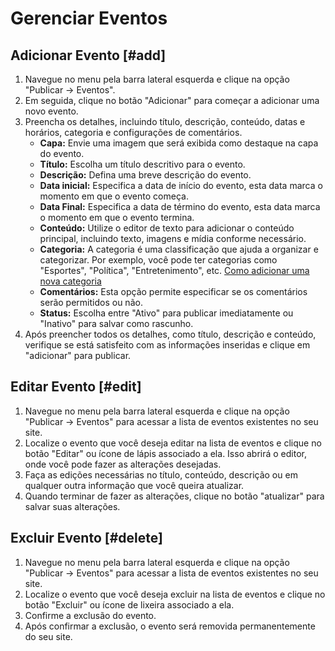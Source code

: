 # Gerenciar Eventos

## Adicionar Evento [#add]
1. Navegue no menu pela barra lateral esquerda e clique na opção "Publicar -> Eventos".
2. Em seguida, clique no botão "Adicionar" para começar a adicionar uma novo evento.
3. Preencha os detalhes, incluindo título, descrição, conteúdo, datas e horários, categoria e configurações de comentários.
    - **Capa:** Envie uma imagem que será exibida como destaque na capa do evento.
    - **Título:** Escolha um título descritivo para o evento.
    - **Descrição:** Defina uma breve descrição do evento.
    - **Data inicial:** Especifica a data de início do evento, esta data marca o momento em que o evento começa.
    - **Data Final:** Especifica a data de término do evento, esta data marca o momento em que o evento termina.
    - **Conteúdo:** Utilize o editor de texto para adicionar o conteúdo principal, incluindo texto, imagens e mídia conforme necessário.
    - **Categoria:** A categoria é uma classificação que ajuda a organizar e categorizar. Por exemplo, você pode ter categorias como "Esportes", "Política", "Entretenimento", etc. [Como adicionar uma nova categoria](categories#add)
    - **Comentários:** Esta opção permite especificar se os comentários serão permitidos ou não.
    - **Status:** Escolha entre "Ativo" para publicar imediatamente ou "Inativo" para salvar como rascunho.
4. Após preencher todos os detalhes, como título, descrição e conteúdo, verifique se está satisfeito com as informações inseridas e clique em "adicionar" para publicar.

## Editar Evento [#edit]
1. Navegue no menu pela barra lateral esquerda e clique na opção "Publicar -> Eventos" para acessar a lista de eventos existentes no seu site.
2. Localize o evento que você deseja editar na lista de eventos e clique no botão "Editar" ou ícone de lápis associado a ela. Isso abrirá o editor, onde você pode fazer as alterações desejadas.
3. Faça as edições necessárias no título, conteúdo, descrição ou em qualquer outra informação que você queira atualizar.
4. Quando terminar de fazer as alterações, clique no botão "atualizar" para salvar suas alterações.

## Excluir Evento [#delete]
1. Navegue no menu pela barra lateral esquerda e clique na opção "Publicar -> Eventos" para acessar a lista de eventos existentes no seu site.
2. Localize o evento que você deseja excluir na lista de eventos e clique no botão "Excluir" ou ícone de lixeira associado a ela.
3. Confirme a exclusão do evento.
4. Após confirmar a exclusão, o evento será removida permanentemente do seu site.
